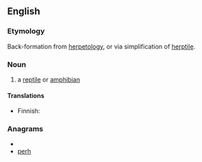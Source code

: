 ==English==
===Etymology===
Back-formation from [[herpetology]], or via simplification of [[herptile]].

===Noun===
{{en-noun}}

#{{colloquial}} a [[reptile]] or [[amphibian]]

====Translations====
{{trans-top|reptile or amphbian}}
* Finnish: {{t-|fi|herppi}}
{{trans-mid}}
{{trans-bottom}}

===Anagrams===
* {{alphagram|ehpr}}
* [[perh#English|perh]]